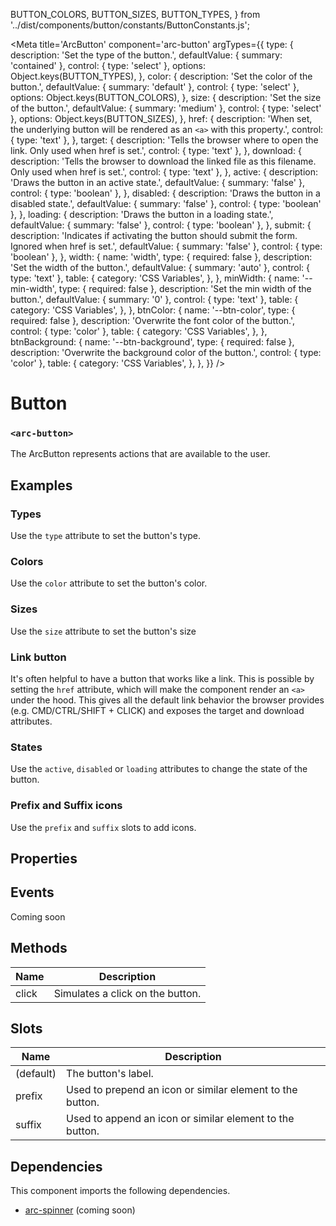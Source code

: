 
  BUTTON_COLORS,
  BUTTON_SIZES,
  BUTTON_TYPES,
} from '../dist/components/button/constants/ButtonConstants.js';

<Meta
title='ArcButton'
component='arc-button'
argTypes={{
    type: {
      description: 'Set the type of the button.',
      defaultValue: { summary: 'contained' },
      control: { type: 'select' },
      options: Object.keys(BUTTON_TYPES),
    },
    color: {
      description: 'Set the color of the button.',
      defaultValue: { summary: 'default' },
      control: { type: 'select' },
      options: Object.keys(BUTTON_COLORS),
    },
    size: {
      description: 'Set the size of the button.',
      defaultValue: { summary: 'medium' },
      control: { type: 'select' },
      options: Object.keys(BUTTON_SIZES),
    },
    href: {
      description:
        'When set, the underlying button will be rendered as an `<a>` with this property.',
      control: { type: 'text' },
    },
    target: {
      description:
        'Tells the browser where to open the link. Only used when href is set.',
      control: { type: 'text' },
    },
    download: {
      description:
        'Tells the browser to download the linked file as this filename. Only used when href is set.',
      control: { type: 'text' },
    },
    active: {
      description: 'Draws the button in an active state.',
      defaultValue: { summary: 'false' },
      control: { type: 'boolean' },
    },
    disabled: {
      description: 'Draws the button in a disabled state.',
      defaultValue: { summary: 'false' },
      control: { type: 'boolean' },
    },
    loading: {
      description: 'Draws the button in a loading state.',
      defaultValue: { summary: 'false' },
      control: { type: 'boolean' },
    },
    submit: {
      description:
        'Indicates if activating the button should submit the form. Ignored when href is set.',
      defaultValue: { summary: 'false' },
      control: { type: 'boolean' },
    },
    width: {
        name: 'width',
        type: { required: false },
        description: 'Set the width of the button.',
        defaultValue: { summary: 'auto' },
        control: { type: 'text' },
        table: {
            category: 'CSS Variables',
        },
    },
    minWidth: {
        name: '--min-width',
        type: { required: false },
        description: 'Set the min width of the button.',
        defaultValue: { summary: '0' },
        control: { type: 'text' },
        table: {
            category: 'CSS Variables',
        },
    },
    btnColor: {
        name: '--btn-color',
        type: { required: false },
        description: 'Overwrite the font color of the button.',
        control: { type: 'color' },
        table: {
            category: 'CSS Variables',
        },
    },
    btnBackground: {
        name: '--btn-background',
        type: { required: false },
        description: 'Overwrite the background color of the button.',
        control: { type: 'color' },
        table: {
            category: 'CSS Variables',
        },
    },
}} />

# Button
### `<arc-button>`

The ArcButton represents actions that are available to the user.

## Examples
### Types
Use the `type` attribute to set the button's type.
<Canvas>
  <Story name='Contained' story={stories.Contained} />
  <Story name='Tile' story={stories.Tile} />
  <Story name='Outlined' story={stories.Outlined} />
  <Story name='Pill' story={stories.Pill} />
  <Story name='Tab' story={stories.Tab} />
</Canvas>

### Colors
Use the `color` attribute to set the button's color.
<Canvas>
  <Story name='Default' story={stories.Default} />
  <Story name='Primary' story={stories.Primary} />
  <Story name='Secondary' story={stories.Secondary} />
  <Story name='Error' story={stories.Error} />
  <Story name='Warning' story={stories.Warning} />
  <Story name='Info' story={stories.Info} />
  <Story name='Success' story={stories.Success} />
</Canvas>

### Sizes
Use the `size` attribute to set the button's size
<Canvas>
  <Story name='Small' story={stories.Small} />
  <Story name='Medium' story={stories.Medium} />
  <Story name='Large' story={stories.Large} />
</Canvas>

### Link button
It's often helpful to have a button that works like a link.
This is possible by setting the `href` attribute, which will make the component render an `<a>` under the hood.
This gives all the default link behavior the browser provides (e.g. CMD/CTRL/SHIFT + CLICK) and exposes the target and download attributes.

<Canvas>
  <Story name='Link' story={stories.Link} />
  <Story name='LinkNewWindow' story={stories.LinkNewWindow} />
  <Story name='LinkDownload' story={stories.LinkDownload} />
  <Story name='LinkDisabled' story={stories.LinkDisabled} />
</Canvas>

### States
Use the `active`, `disabled` or `loading` attributes to change the state of the button.

<Canvas>
  <Story name='Active' story={stories.Active} />
  <Story name='Disabled' story={stories.Disabled} />
  <Story name='Loading' story={stories.Loading} />
</Canvas>

### Prefix and Suffix icons
Use the `prefix` and `suffix` slots to add icons.

<Canvas>
  <Story name='Prefix' story={stories.Prefix} />
  <Story name='Suffix' story={stories.Suffix} />
</Canvas>

## Properties
<ArgsTable story='Contained' />

## Events
Coming soon

## Methods

| Name         | Description                                               |
|--------------|-----------------------------------------------------------|
| click        | Simulates a click on the button.                          |

## Slots

| Name         | Description                                               |
|--------------|-----------------------------------------------------------|
| (default)    | The button's label.                                       |
| prefix       | Used to prepend an icon or similar element to the button. |
| suffix       | Used to append an icon or similar element to the button.  |

## Dependencies

This component imports the following dependencies.
* [arc-spinner](?path=/story/arcspinner--default) (coming soon)
